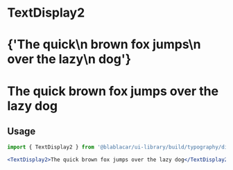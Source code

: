 

<Meta title="Design Tokens/Typography" />

# **TextDisplay2**

<Canvas>
  <Story name="TextDisplay2">
    <React.Fragment>
      <h1>
        <TextDisplay2 isInverted={false}>
          {'The quick\n brown fox jumps\n over the lazy\n dog'}
        </TextDisplay2>
      </h1>
      <h1 style={{ backgroundColor: color.blue }}>
        <TextDisplay2 isInverted>The quick brown fox jumps over the lazy dog</TextDisplay2>
      </h1>
    </React.Fragment>
  </Story>
</Canvas>

## Usage

```jsx
import { TextDisplay2 } from '@blablacar/ui-library/build/typography/display2'

<TextDisplay2>The quick brown fox jumps over the lazy dog</TextDisplay2>
```

<ArgsTable of={TextDisplay2} />

